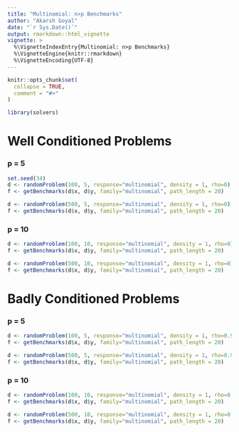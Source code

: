 ```yaml
---
title: "Multinomial: n>p Benchmarks"
author: "Akarsh Goyal"
date: "`r Sys.Date()`"
output: rmarkdown::html_vignette
vignette: >
  %\VignetteIndexEntry{Multinomial: n>p Benchmarks}
  %\VignetteEngine{knitr::rmarkdown}
  %\VignetteEncoding{UTF-8}
---
```


```r
knitr::opts_chunk$set(
  collapse = TRUE,
  comment = "#>"
)
```

```r
library(solvers)
```

# Well Conditioned Problems
### p = 5
```r
set.seed(34)
d <- randomProblem(100, 5, response="multinomial", density = 1, rho=0)
f <- getBenchmarks(d$x, d$y, family="multinomial", path_length = 20)
```

```r
d <- randomProblem(500, 5, response="multinomial", density = 1, rho=0)
f <- getBenchmarks(d$x, d$y, family="multinomial", path_length = 20)
```

### p = 10
```r
d <- randomProblem(100, 10, response="multinomial", density = 1, rho=0)
f <- getBenchmarks(d$x, d$y, family="multinomial", path_length = 20)
```

```r
d <- randomProblem(500, 10, response="multinomial", density = 1, rho=0)
f <- getBenchmarks(d$x, d$y, family="multinomial", path_length = 20)
```

# Badly Conditioned Problems
### p = 5
```r
d <- randomProblem(100, 5, response="multinomial", density = 1, rho=0.95)
f <- getBenchmarks(d$x, d$y, family="multinomial", path_length = 20)
```

```r
d <- randomProblem(500, 5, response="multinomial", density = 1, rho=0.95)
f <- getBenchmarks(d$x, d$y, family="multinomial", path_length = 20)
```

### p = 10
```r
d <- randomProblem(100, 10, response="multinomial", density = 1, rho=0.95)
f <- getBenchmarks(d$x, d$y, family="multinomial", path_length = 20)
```

```r
d <- randomProblem(500, 10, response="multinomial", density = 1, rho=0.95)
f <- getBenchmarks(d$x, d$y, family="multinomial", path_length = 20)
```
